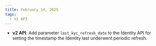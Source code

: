 ```yaml
---
title: February 14, 2025
tags:
  - v2 API
---
```


- **v2 API**: Add parameter `last_kyc_refresh_date` to the Identity API for setting the timestamp the Identity last underwent periodic refresh.
